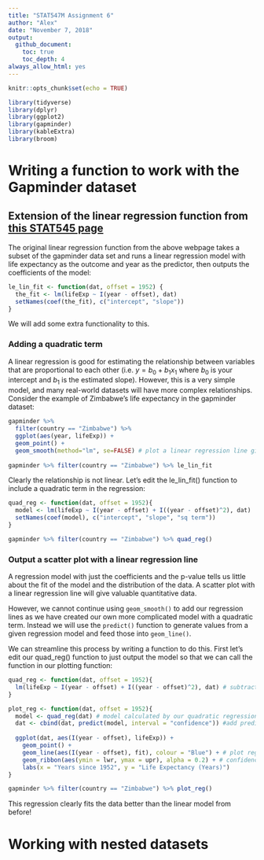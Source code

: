 ```yaml
---
title: "STAT547M Assignment 6"
author: "Alex"
date: "November 7, 2018"
output: 
  github_document:
    toc: true
    toc_depth: 4
always_allow_html: yes
---
```


```r
knitr::opts_chunk$set(echo = TRUE)

library(tidyverse)
library(dplyr)
library(ggplot2)
library(gapminder)
library(kableExtra)
library(broom)
```

# Writing a function to work with the Gapminder dataset
## Extension of the linear regression function from [this STAT545 page](http://stat545.com/block012_function-regress-lifeexp-on-year.html)

The original linear regression function from the above webpage takes a subset of the gapminder data set and runs a linear regression model with life expectancy as the outcome and year as the predictor, then outputs the coefficients of the model:
```r
le_lin_fit <- function(dat, offset = 1952) {
  the_fit <- lm(lifeExp ~ I(year - offset), dat)
  setNames(coef(the_fit), c("intercept", "slope"))
}
```

We will add some extra functionality to this.

### Adding a quadratic term
A linear regression is good for estimating the relationship between variables that are proportional to each other (i.e. $y = b_0 + b_1x_1$ where $b_0$ is your intercept and $b_1$ is the estimated slope). However, this is a very simple model, and many real-world datasets will have more complex relationships. Consider the example of Zimbabwe's life expectancy in the gapminder dataset:

```r
gapminder %>% 
  filter(country == "Zimbabwe") %>%
  ggplot(aes(year, lifeExp)) +
  geom_point() +
  geom_smooth(method="lm", se=FALSE) # plot a linear regression line given by aes() arguments
  
gapminder %>% filter(country == "Zimbabwe") %>% le_lin_fit
```

Clearly the relationship is not linear. Let's edit the le_lin_fit() function to include a quadratic term in the regression:

```r
quad_reg <- function(dat, offset = 1952){
  model <- lm(lifeExp ~ I(year - offset) + I((year - offset)^2), dat)
  setNames(coef(model), c("intercept", "slope", "sq term")) 
}

gapminder %>% filter(country == "Zimbabwe") %>% quad_reg()
```

### Output a scatter plot with a linear regression line
A regression model with just the coefficients and the p-value tells us little about the fit of the model and the distribution of the data. A scatter plot with a linear regression line will give valuable quantitative data. 


However, we cannot continue using `geom_smooth()` to add our regression lines as we have created our own more complicated model with a quadratic term. Instead we will use the `predict()` function to generate values from a given regression model and feed those into `geom_line()`. 

We can streamline this process by writing a function to do this. First let's edit our quad_reg() function to just output the model so that we can call the function in our plotting function:

```r
quad_reg <- function(dat, offset = 1952){
  lm(lifeExp ~ I(year - offset) + I((year - offset)^2), dat) # subtract offset from year allows for better interpretation of the intercept
}
```



```r
plot_reg <- function(dat, offset = 1952){
  model <- quad_reg(dat) # model calculated by our quadratic regression function we wrote earlier
  dat <- cbind(dat, predict(model, interval = "confidence")) #add predicted values as a new column to the given data frame
  
  ggplot(dat, aes(I(year - offset), lifeExp)) +
    geom_point() +
    geom_line(aes(I(year - offset), fit), colour = "Blue") + # plot regression line by linking together a scatter plot of the predicted values from predict()
    geom_ribbon(aes(ymin = lwr, ymax = upr), alpha = 0.2) + # confidence interval
    labs(x = "Years since 1952", y = "Life Expectancy (Years)")
}

gapminder %>% filter(country == "Zimbabwe") %>% plot_reg()
```

This regression clearly fits the data better than the linear model from before!

# Working with nested datasets



